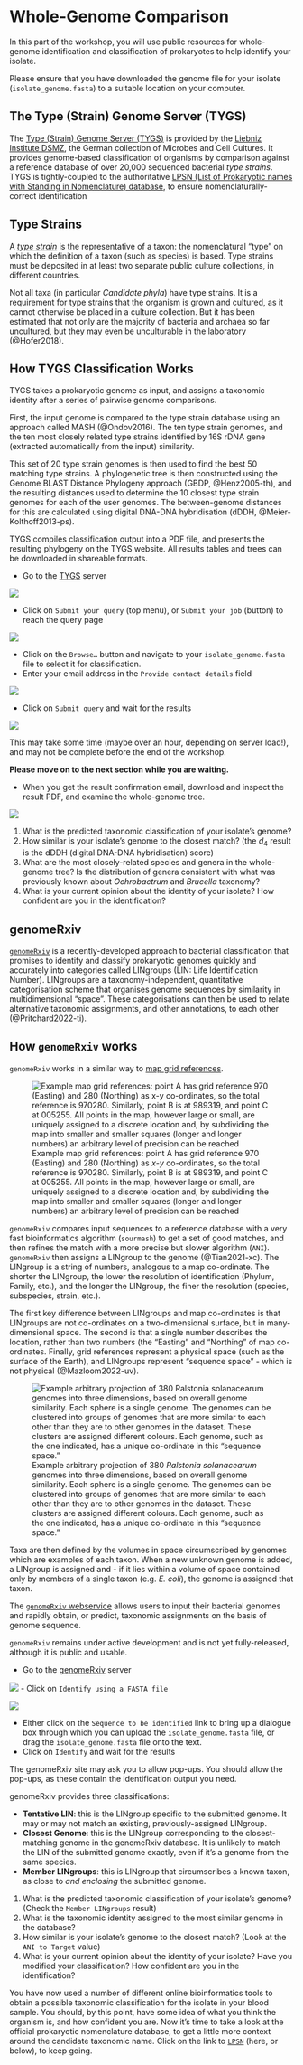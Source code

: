# Whole-Genome Comparison

In this part of the workshop, you will use public resources for whole-genome identification and classification of prokaryotes to help identify your isolate.

::: { .callout-important }
Please ensure that you have downloaded the genome file for your isolate (`isolate_genome.fasta`) to a suitable location on your computer.
:::

## The Type (Strain) Genome Server (TYGS)

The [Type (Strain) Genome Server (TYGS)](https://tygs.dsmz.de/) is provided by the [Liebniz Institute DSMZ](https://www.dsmz.de/), the German collection of Microbes and Cell Cultures. It provides genome-based classification of organisms by comparison against a reference database of over 20,000 sequenced bacterial _type strains_. TYGS is tightly-coupled to the authoritative [LPSN (List of Prokaryotic names with Standing in Nomenclature) database](https://www.bacterio.net/), to ensure nomenclaturally-correct identification

::: { .callout-warning collapse="true"}
## Type Strains

A [*type strain*](https://www.atcc.org/microbe-products/type-strains#t=productTab&numberOfResults=24) is the representative of a taxon: the nomenclatural "type" on which the definition of a taxon (such as species) is based. Type strains must be deposited in at least two separate public culture collections, in different countries.

Not all taxa (in particular _Candidate phyla_) have type strains. It is a requirement for type strains that the organism is grown and cultured, as it cannot otherwise be placed in a culture collection. But it has been estimated that not only are the majority of bacteria and archaea so far uncultured, but they may even be unculturable in the laboratory (@Hofer2018).
:::

::: { .callout-note collapse="true"}
## How TYGS Classification Works

TYGS takes a prokaryotic genome as input, and assigns a taxonomic identity after a series of pairwise genome comparisons.

First, the input genome is compared to the type strain database using an approach called MASH (@Ondov2016). The ten type strain genomes, and the ten most closely related type strains identified by 16S rDNA gene (extracted automatically from the input) similarity. 

This set of 20 type strain genomes is then used to find the best 50 matching type strains. A phylogenetic tree is then constructed using the Genome BLAST Distance Phylogeny approach (GBDP, @Henz2005-th), and the resulting distances used to determine the 10 closest type strain genomes for each of the user genomes. The between-genome distances for this are calculated using digital DNA-DNA hybridisation (dDDH, @Meier-Kolthoff2013-ps).

TYGS compiles classification output into a PDF file, and presents the resulting phylogeny on the TYGS website. All results tables and trees can be downloaded in shareable formats.
:::

- Go to the [TYGS](https://tygs.dsmz.de/) server

![](assets/images/TYGS/01-tygs.png)

- Click on `Submit your query` (top menu), or `Submit your job` (button) to reach the query page

![](assets/images/TYGS/02-tygs.png)

- Click on the `Browse…` button and navigate to your `isolate_genome.fasta` file to select it for classification.
- Enter your email address in the `Provide contact details` field

![](assets/images/TYGS/03-tygs.png)

- Click on `Submit query` and wait for the results

![](assets/images/TYGS/04-tygs.png)

::: { .callout-warning }
This may take some time (maybe over an hour, depending on server load!), and may not be complete before the end of the workshop.

**Please move on to the next section while you are waiting.**
:::

- When you get the result confirmation email, download and inspect the result PDF, and examine the whole-genome tree.

![](assets/images/TYGS/05-tygs.png)

::: { .callout-important title="Questions"}
1. What is the predicted taxonomic classification of your isolate's genome?
2. How similar is your isolate's genome to the closest match? (the $d_4$ result is the dDDH (digital DNA-DNA hybridisation) score)
3. What are the most closely-related species and genera in the whole-genome tree? Is the distribution of genera consistent with what was previously known about _Ochrobactrum_ and _Brucella_ taxonomy?
4. What is your current opinion about the identity of your isolate? How confident are you in the identification?
:::

## genomeRxiv

[`genomeRxiv`](http://genomerxiv.cs.vt.edu/) is a recently-developed approach to bacterial classification that promises to identify and classify prokaryotic genomes quickly and accurately into categories called LINgroups (LIN: Life Identification Number). LINgroups are a taxonomy-independent, quantitative categorisation scheme that organises genome sequences by similarity in multidimensional "space". These categorisations can then be used to relate alternative taxonomic assignments, and other annotations, to each other (@Pritchard2022-ti). 

::: { .callout-note collapse="true" }
## How `genomeRxiv` works

`genomeRxiv` works in a similar way to [map grid references](https://en.wikipedia.org/wiki/Projected_coordinate_system). 

![Example map grid references: point A has grid reference 970 (Easting) and 280 (Northing) as _x_-_y_ co-ordinates, so the total reference is 970280. Similarly, point B is at 989319, and point C at 005255. All points in the map, however large or small, are uniquely assigned to a discrete location and, by subdividing the map into smaller and smaller squares (longer and longer numbers) an arbitrary level of precision can be reached](assets/images/DarronGedge-HowToReadASixFigureGridReference-Screenshot.png)

`genomeRxiv` compares input sequences to a reference database with a very fast bioinformatics algorithm (`sourmash`) to get a set of good matches, and then refines the match with a more precise but slower algorithm (`ANI`). `genomeRxiv` then assigns a LINgroup to the genome (@Tian2021-xc). The LINgroup is a string of numbers, analogous to a map co-ordinate. The shorter the LINgroup, the lower the resolution of identification (Phylum, Family, etc.), and the longer the LINgroup, the finer the resolution (species, subspecies, strain, etc.).

The first key difference between LINgroups and map co-ordinates is that LINgroups are not co-ordinates on a two-dimensional surface, but in many-dimensional space. The second is that a single number describes the location, rather than two numbers (the "Easting" and "Northing" of map co-ordinates. Finally, grid references represent a physical space (such as the surface of the Earth), and LINgroups represent "sequence space" - which is not physical (@Mazloom2022-uv).

![Example arbitrary projection of 380 _Ralstonia solanacearum_ genomes into three dimensions, based on overall genome similarity. Each sphere is a single genome. The genomes can be clustered into groups of genomes that are more similar to each other than they are to other genomes in the dataset. These clusters are assigned different colours. Each genome, such as the one indicated, has a unique co-ordinate in this "sequence space."](assets/images/genomeRxiv/projection_of_ani_distances.png)

Taxa are then defined by the volumes in space circumscribed by genomes which are examples of each taxon. When a new unknown genome is added, a LINgroup is assigned and - if it lies within a volume of space contained only by members of a single taxon (e.g. _E. coli_), the genome is assigned that taxon. 
:::

The [`genomeRxiv` webservice](http://genomerxiv.cs.vt.edu/)  allows users to input their bacterial genomes and rapidly obtain, or predict, taxonomic assignments on the basis of genome sequence.

::: { .callout-warning }
`genomeRxiv` remains under active development and is not yet fully-released, although it is public and usable.
:::

- Go to the [genomeRxiv](http://genomerxiv.cs.vt.edu/) server

![](assets/images/genomeRxiv/01-genomeRxiv.png)
- Click on `Identify using a FASTA file`

![](assets/images/genomeRxiv/02-genomeRxiv.png)

- Either click on the `Sequence to be identified` link to bring up a dialogue box through which you can upload the `isolate_genome.fasta` file, or drag the `isolate_genome.fasta` file onto the text.
- Click on `Identify` and wait for the results

::: { .callout-note }
The genomeRxiv site may ask you to allow pop-ups. You should allow the pop-ups, as these contain the identification output you need.
:::

::: { .callout-warning title="Interpreting genomeRxiv results"}
genomeRxiv provides three classifications:

- **Tentative LIN**: this is the LINgroup specific to the submitted genome. It may or may not match an existing, previously-assigned LINgroup.
- **Closest Genome**: this is the LINgroup corresponding to the closest-matching genome in the genomeRxiv database. It is unlikely to match the LIN of the submitted genome exactly, even if it's a genome from the same species.
- **Member LINgroups**: this is LINgroup that circumscribes a known taxon, as close to _and enclosing_ the submitted genome.
:::

::: { .callout-important title="Questions"}
1. What is the predicted taxonomic classification of your isolate's genome? (Check the `Member LINgroups` result)
2. What is the taxonomic identity assigned to the most similar genome in the database?
3. How similar is your isolate's genome to the closest match? (Look at the `ANI to Target` value)
4. What is your current opinion about the identity of your isolate? Have you modified your classification? How confident are you in the identification?
:::

::: { .callout-tip title="Consider your final evaluation"}
You have now used a number of different online bioinformatics tools to obtain a possible taxonomic classification for the isolate in your blood sample. You should, by this point, have some idea of what you think the organism is, and how confident you are. Now it's time to take a look at the official prokaryotic nomenclature database, to get a little more context around the candidate taxonomic name. Click on the link to [`LPSN`](lpsn.qmd) (here, or below), to keep going.
:::